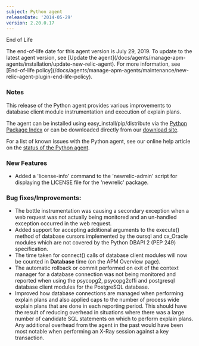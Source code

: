 ```yaml
---
subject: Python agent
releaseDate: '2014-05-29'
version: 2.20.0.17
---
```


End of Life

<Callout variant="important">
  The end-of-life date for this agent version is July 29, 2019. To update to the latest agent version, see [Update the agent](/docs/agents/manage-apm-agents/installation/update-new-relic-agent). For more information, see [End-of-life policy](/docs/agents/manage-apm-agents/maintenance/new-relic-agent-plugin-end-life-policy).
</Callout>

### Notes

This release of the Python agent provides various improvements to database client module instrumentation and execution of explain plans.

The agent can be installed using easy_install/pip/distribute via the [Python Package Index](https://pypi.python.org/pypi/newrelic) or can be downloaded directly from our [download site](http://download.newrelic.com/python_agent/release/).

For a list of known issues with the Python agent, see our online help article on the [status of the Python agent](https://newrelic.com/docs/python/status-of-python-agent).

### New Features

* Added a 'license-info' command to the 'newrelic-admin' script for displaying the LICENSE file for the 'newrelic' package.

### Bug fixes/Improvements:

* The bottle instrumentation was causing a secondary exception when a web request was not actually being monitored and an un-handled exception occurred in the web request.
* Added support for accepting additional arguments to the execute() method of database cursors implemented by the oursql and cx_Oracle modules which are not covered by the Python DBAPI 2 (PEP 249) specification.
* The time taken for connect() calls of database client modules will now be counted in **Database** time (on the APM Overview page).
* The automatic rollback or commit performed on exit of the context manager for a database connection was not being monitored and reported when using the psycopg2, psycopg2cffi and postgresql database client modules for the PostgreSQL database.
* Improved how database connections are managed when performing explain plans and also applied caps to the number of process wide explain plans that are done in each reporting period. This should have the result of reducing overhead in situations where there was a large number of candidate SQL statements on which to perform explain plans. Any additional overhead from the agent in the past would have been most notable when performing an X-Ray session against a key transaction.

